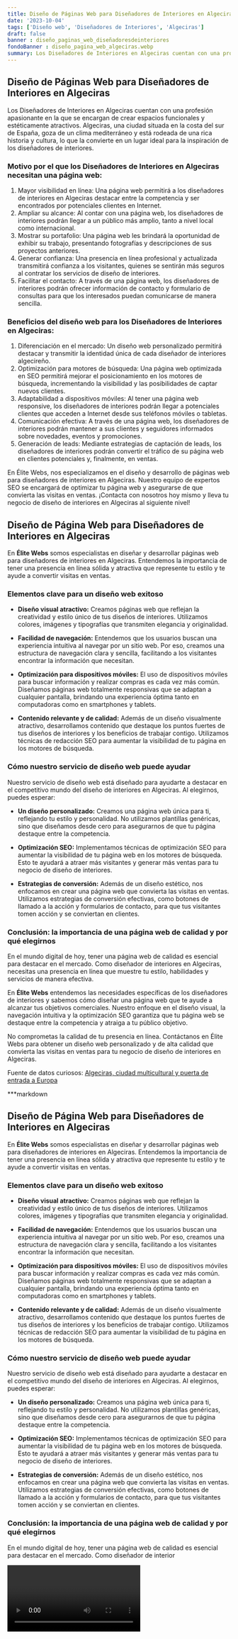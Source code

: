 ```yaml
---
title: Diseño de Páginas Web para Diseñadores de Interiores en Algeciras
date: '2023-10-04'
tags: ['Diseño web', 'Diseñadores de Interiores', 'Algeciras']
draft: false
banner : diseño_paginas_web_diseñadoresdeinteriores
fondoBanner : diseño_pagina_web_algeciras.webp
summary: Los Diseñadores de Interiores en Algeciras cuentan con una profesión apasionante en la que se encargan de crear espacios funcionales y estéticamente atractivos. Algeciras, una ciudad situada en la costa del sur de España, goza de un clima mediterráneo y está rodeada de una rica historia y cultura, lo que la convierte en un lugar ideal para la inspiración de los diseñadores de interiores.
---
```


## Diseño de Páginas Web para Diseñadores de Interiores en Algeciras

Los Diseñadores de Interiores en Algeciras cuentan con una profesión apasionante en la que se encargan de crear espacios funcionales y estéticamente atractivos. Algeciras, una ciudad situada en la costa del sur de España, goza de un clima mediterráneo y está rodeada de una rica historia y cultura, lo que la convierte en un lugar ideal para la inspiración de los diseñadores de interiores.

### Motivo por el que los Diseñadores de Interiores en Algeciras necesitan una página web:

1. Mayor visibilidad en línea: Una página web permitirá a los diseñadores de interiores en Algeciras destacar entre la competencia y ser encontrados por potenciales clientes en Internet.
2. Ampliar su alcance: Al contar con una página web, los diseñadores de interiores podrán llegar a un público más amplio, tanto a nivel local como internacional.
3. Mostrar su portafolio: Una página web les brindará la oportunidad de exhibir su trabajo, presentando fotografías y descripciones de sus proyectos anteriores.
4. Generar confianza: Una presencia en línea profesional y actualizada transmitirá confianza a los visitantes, quienes se sentirán más seguros al contratar los servicios de diseño de interiores.
5. Facilitar el contacto: A través de una página web, los diseñadores de interiores podrán ofrecer información de contacto y formulario de consultas para que los interesados puedan comunicarse de manera sencilla.

### Beneficios del diseño web para los Diseñadores de Interiores en Algeciras:

1. Diferenciación en el mercado: Un diseño web personalizado permitirá destacar y transmitir la identidad única de cada diseñador de interiores algecireño.
2. Optimización para motores de búsqueda: Una página web optimizada en SEO permitirá mejorar el posicionamiento en los motores de búsqueda, incrementando la visibilidad y las posibilidades de captar nuevos clientes.
3. Adaptabilidad a dispositivos móviles: Al tener una página web responsive, los diseñadores de interiores podrán llegar a potenciales clientes que acceden a Internet desde sus teléfonos móviles o tabletas.
4. Comunicación efectiva: A través de una página web, los diseñadores de interiores podrán mantener a sus clientes y seguidores informados sobre novedades, eventos y promociones.
5. Generación de leads: Mediante estrategias de captación de leads, los diseñadores de interiores podrán convertir el tráfico de su página web en clientes potenciales y, finalmente, en ventas.

En Élite Webs, nos especializamos en el diseño y desarrollo de páginas web para diseñadores de interiores en Algeciras. Nuestro equipo de expertos SEO se encargará de optimizar tu página web y asegurarse de que convierta las visitas en ventas. ¡Contacta con nosotros hoy mismo y lleva tu negocio de diseño de interiores en Algeciras al siguiente nivel!

<GifSeo />

<Cta />

## Diseño de Página Web para Diseñadores de Interiores en Algeciras

En **Élite Webs** somos especialistas en diseñar y desarrollar páginas web para diseñadores de interiores en Algeciras. Entendemos la importancia de tener una presencia en línea sólida y atractiva que represente tu estilo y te ayude a convertir visitas en ventas.

### Elementos clave para un diseño web exitoso

- **Diseño visual atractivo:** Creamos páginas web que reflejan la creatividad y estilo único de tus diseños de interiores. Utilizamos colores, imágenes y tipografías que transmiten elegancia y originalidad.

- **Facilidad de navegación:** Entendemos que los usuarios buscan una experiencia intuitiva al navegar por un sitio web. Por eso, creamos una estructura de navegación clara y sencilla, facilitando a los visitantes encontrar la información que necesitan.

- **Optimización para dispositivos móviles:** El uso de dispositivos móviles para buscar información y realizar compras es cada vez más común. Diseñamos páginas web totalmente responsivas que se adaptan a cualquier pantalla, brindando una experiencia óptima tanto en computadoras como en smartphones y tablets.

- **Contenido relevante y de calidad:** Además de un diseño visualmente atractivo, desarrollamos contenido que destaque los puntos fuertes de tus diseños de interiores y los beneficios de trabajar contigo. Utilizamos técnicas de redacción SEO para aumentar la visibilidad de tu página en los motores de búsqueda.

### Cómo nuestro servicio de diseño web puede ayudar

Nuestro servicio de diseño web está diseñado para ayudarte a destacar en el competitivo mundo del diseño de interiores en Algeciras. Al elegirnos, puedes esperar:

- **Un diseño personalizado:** Creamos una página web única para ti, reflejando tu estilo y personalidad. No utilizamos plantillas genéricas, sino que diseñamos desde cero para asegurarnos de que tu página destaque entre la competencia.

- **Optimización SEO:** Implementamos técnicas de optimización SEO para aumentar la visibilidad de tu página web en los motores de búsqueda. Esto te ayudará a atraer más visitantes y generar más ventas para tu negocio de diseño de interiores.

- **Estrategias de conversión:** Además de un diseño estético, nos enfocamos en crear una página web que convierta las visitas en ventas. Utilizamos estrategias de conversión efectivas, como botones de llamado a la acción y formularios de contacto, para que tus visitantes tomen acción y se conviertan en clientes.

### Conclusión: la importancia de una página web de calidad y por qué elegirnos

En el mundo digital de hoy, tener una página web de calidad es esencial para destacar en el mercado. Como diseñador de interiores en Algeciras, necesitas una presencia en línea que muestre tu estilo, habilidades y servicios de manera efectiva.

En **Élite Webs** entendemos las necesidades específicas de los diseñadores de interiores y sabemos cómo diseñar una página web que te ayude a alcanzar tus objetivos comerciales. Nuestro enfoque en el diseño visual, la navegación intuitiva y la optimización SEO garantiza que tu página web se destaque entre la competencia y atraiga a tu público objetivo.

No comprometas la calidad de tu presencia en línea. Contáctanos en Élite Webs para obtener un diseño web personalizado y de alta calidad que convierta las visitas en ventas para tu negocio de diseño de interiores en Algeciras.

Fuente de datos curiosos: [Algeciras, ciudad multicultural y puerta de entrada a Europa](https://es.wikipedia.org/wiki/Algeciras)

***markdown
## Diseño de Página Web para Diseñadores de Interiores en Algeciras

En **Élite Webs** somos especialistas en diseñar y desarrollar páginas web para diseñadores de interiores en Algeciras. Entendemos la importancia de tener una presencia en línea sólida y atractiva que represente tu estilo y te ayude a convertir visitas en ventas.

### Elementos clave para un diseño web exitoso

- **Diseño visual atractivo:** Creamos páginas web que reflejan la creatividad y estilo único de tus diseños de interiores. Utilizamos colores, imágenes y tipografías que transmiten elegancia y originalidad.

- **Facilidad de navegación:** Entendemos que los usuarios buscan una experiencia intuitiva al navegar por un sitio web. Por eso, creamos una estructura de navegación clara y sencilla, facilitando a los visitantes encontrar la información que necesitan.

- **Optimización para dispositivos móviles:** El uso de dispositivos móviles para buscar información y realizar compras es cada vez más común. Diseñamos páginas web totalmente responsivas que se adaptan a cualquier pantalla, brindando una experiencia óptima tanto en computadoras como en smartphones y tablets.

- **Contenido relevante y de calidad:** Además de un diseño visualmente atractivo, desarrollamos contenido que destaque los puntos fuertes de tus diseños de interiores y los beneficios de trabajar contigo. Utilizamos técnicas de redacción SEO para aumentar la visibilidad de tu página en los motores de búsqueda.

### Cómo nuestro servicio de diseño web puede ayudar

Nuestro servicio de diseño web está diseñado para ayudarte a destacar en el competitivo mundo del diseño de interiores en Algeciras. Al elegirnos, puedes esperar:

- **Un diseño personalizado:** Creamos una página web única para ti, reflejando tu estilo y personalidad. No utilizamos plantillas genéricas, sino que diseñamos desde cero para asegurarnos de que tu página destaque entre la competencia.

- **Optimización SEO:** Implementamos técnicas de optimización SEO para aumentar la visibilidad de tu página web en los motores de búsqueda. Esto te ayudará a atraer más visitantes y generar más ventas para tu negocio de diseño de interiores.

- **Estrategias de conversión:** Además de un diseño estético, nos enfocamos en crear una página web que convierta las visitas en ventas. Utilizamos estrategias de conversión efectivas, como botones de llamado a la acción y formularios de contacto, para que tus visitantes tomen acción y se conviertan en clientes.

### Conclusión: la importancia de una página web de calidad y por qué elegirnos

En el mundo digital de hoy, tener una página web de calidad es esencial para destacar en el mercado. Como diseñador de interior

<Video />

<CtaBot job='Diseñadores de Interiores' city='Algeciras'/>

<Gmaps query='Algeciras+españa+maps' />